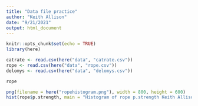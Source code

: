 ```yaml
---
title: "Data file practice"
author: "Keith Allison"
date: "9/21/2021"
output: html_document
---
```


```r
knitr::opts_chunk$set(echo = TRUE)
library(here)
```

```r
catrate <- read.csv(here("data", "catrate.csv"))
rope <- read.csv(here("data", "rope.csv"))
delomys <- read.csv(here("data", "delomys.csv"))
```
```r
rope
```
```r

png(filename = here("ropehistogram.png"), width = 800, height = 600)
hist(rope$p.strength, main = "Histogram of rope p.strength Keith Allison")

```

```r

```

